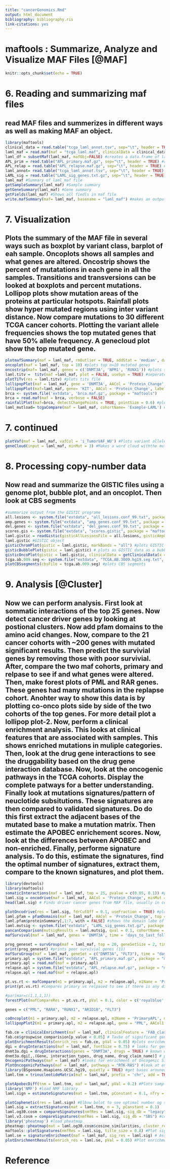 ```yaml
---
title: "cancerGenomics.Rmd"
output: html_document
bibliography: bibliography.ris
link-citations: yes
---
```

# maftools : Summarize, Analyze and Visualize MAF Files [@MAF]

```r
knitr::opts_chunk$set(echo = TRUE)

```

# 6. Reading and summarizing maf files

## read MAF files and summerizes in different ways as well as making MAF an object.

```r
library(maftools)
clinical_data = read.table("tcga_laml_annot.tsv", sep="\t", header = TRUE) #read in metadata
laml_maf = read.maf(maf = "tcga_laml.maf", clinicalData = clinical_data) #create a MAF object
laml_df = subsetMaf(laml_maf, mafObj=FALSE) #creates a data.frame of laml.maf - this can be viewed as a table 
APL_prim = read.table("APL_primary.maf.gz", sep="\t", header = TRUE) #read 
APL_relap = read.table("APL_relapse.maf.gz", sep="\t", header = TRUE) #read 
laml_annot= read.table("tcga_laml_annot.tsv", sep="\t", header = TRUE) #read 
LAML_sig = read.table("LAML_sig_genes.txt.gz", sep="\t", header = TRUE) #read 
laml_maf #Summary of laml_maf file
getSampleSummary(laml_maf) #Sample summary
getGeneSummary(laml_maf) #Gene summary
getFields(laml_maf) #Shows all fiedls in maf file
write.mafSummary(maf= laml_maf, basename = "laml_maf") #makes an output file of the laml_maf basename

```

# 7. Visualization 

## Plots the summary of the MAF file in several ways such as boxplot by variant class, barplot of eah sample. Oncoplots shows all samples and what genes are altered. Oncostrip shows the percent of mutatations in each gene in all the samples. Transitions and transversions can be looked at boxplots and percent mutations. Lollipop plots show mutation areas of the proteins at particular hotspots. Rainfall plots show hyper mutated regions using inter variant distance. Now compare mutations to 30 different TCGA cancer cohorts. Plotting the variant allele frequencies shows the top mutated genes that have 50% allele frequency. A genecloud plot show the top mutated gene.

```r
plotmafSummary(maf = laml_maf, rmOutlier = TRUE, addStat = 'median', dashboard = TRUE, titvRaw = FALSE) #plots the laml_maf summary file 
oncoplot(maf = laml_maf, top = 10) #plots top n=10 mutated genes
oncostrip(maf= laml_maf, genes = c('DNMT3A', 'NPM1', 'RUNX1')) #plots specific genes
laml.titv =  titv(maf =laml_maf, plot = FALSE, useSyn = TRUE) #seperates SNPS into transitions and transversions then produces a table with the summary
plotTiTv(res = laml.titv) #plots titv file 
lollipopPlot(maf = laml_maf, gene = 'DNMT3A', AACol = 'Protein_Change', showMutationRate = TRUE) #plots mutation spots on protien strucures using the AACol input 
lollipopPlot(maf=laml_maf, gene= 'KIT', AACol = 'Protein_Change', labelPos=816, refSeqID = 'NM_000222') #look at a label positon 816
brca <- system.file('extdata', 'brca.maf.gz', package = "maftools")
brca = read.maf(maf = brca, verbose = FALSE)
rainfallPlot(maf=brca, detectChangePoints = TRUE, pointSize = 0.6) #plots hypermutated genomic regions and higlights areas that may change inter-event distance
laml_mutload= tcgaCompare(maf = laml_maf, cohortName= 'Example-LAML') #Compares mutation load to input MAF file 

```
# 7. continued 
```r
plotVaf(maf = laml_maf, vafCol = 'i_TumorVAF_WU') #Plots variant allele frequency to calculate the clonal status of the top mutated genes 
geneCloud(input = laml_maf, minMut = 3) #Makes a word cloud withthe mutated genes with a minimum number of 3 samples the gene is mutated 


```

# 8. Processing copy-number data

## Now read and summarize the GISTIC files using a genome plot, bubble plot, and an oncoplot. Then look at CBS segments 
```r
#summarize output from the GISTIC programe 
all.lesions <- system.file("extdata", "all_lesions.conf_99.txt", package = "maftools")
amp.genes <- system.file("extdata", "amp_genes.conf_99.txt", package = "maftools")
del.genes <- system.file("extdata", "del_genes.conf_99.txt", package = "maftools")
scores.gis <- system.file("extdata", "scores.gistic", package = "maftools")
laml.gistic = readGistic(gisticAllLesionsFile = all.lesions, gisticAmpGenesFile = amp.genes, gisticDelGenesFile = del.genes, gisticScoresFile = scores.gis, isTCGA = TRUE)
laml.gistic #GISTIC object 
gisticChromPlot(gistic = laml.gistic, markBands = "all") #plots GISTIC data 
gisticBubblePlot(gistic = laml.gistic) # plots as GISTIC data as a bubble plot
gisticOncoPlot(gistic = laml.gistic, clinicalData = getClinicalData(x = laml_maf), clinicalFeatures = 'FAB_classification', sortByAnnotation = TRUE, top = 10) # plots GISTIC as onoplots 
tcga.ab.009.seg <- system.file("extdata", "TCGA.AB.3009.hg19.seg.txt", package = "maftools")
plotCBSsegments(cbsFile = tcga.ab.009.seg) #plots CBS segments 
```
# 9. Analysis [@Cluster]

## Now we can perform analysis. First look at sommatic interactions of the top 25 genes. Now detect cancer driver genes by looking at postional clusters. Now add pfam domains to the amino acid changes. Now, compare to the 21 cancer cohorts with ~200 genes with mutated significant results. Then predict the survivial genes by removing those with poor survivial. After, compare the two maf cohorts, primary and relpase to see if and what genes were altered. Then, make forest plots of PML and RAR genes. These genes had many mutations in the replapse cohort. Anohter way to show this data is by plotting co-onco plots side by side of the two cohorts of the top genes. For more detail plot a lollipop plot-2. Now, perform a clinical enrichment analysis. This looks at clinical features that are associated with samples. This shows enriched mutations in muliple categories. Then, look at the drug gene interactions to see the druggability based on the drug gene interaction database. Now, look at the oncogenic pathways in the TCGA cohorts. Display the complete patways for a better understanding. Finally look at mutations signatures/pattern of neuclotide subsitutions. These signatures are then compared to validated signatures. Do do this first extract the adjacent bases of the mutated base to make a mutation matrix. Then estimate the APOBEC enrichement scores. Now, look at the differences between APOBEC and non-enriched. Finally, performe signature analysis. To do this, estimate the signatures, find the optimal number of signatures, extract them, compare to the known signatures, and plot them.

```r
library(devtools)
library(maftools)
somaticInteractions(maf = laml_maf, top = 25, pvalue = c(0.05, 0.1)) #performs somatic interaction analysis to see if mutation is mutally exclusive or co-occuring using the pair-wise Fisher's Exact test 
laml.sig = oncodrive(maf = laml_maf, AACol = 'Protein_Change', minMut = 5, pvalMethod = 'zscore')
head(laml.sig) # Finds driver cancer genes from MAF file, usually in certain "hot spots" 
```

```r
plotOncodrive(res = laml.sig, fdrCutOff = 0.1, useFraction = TRUE) #plot Oncodrive clusters depending on the cluster size
laml.pfam = pfamDomains(maf = laml_maf, AACol = 'Protein_Change', top = 10) #pfamDomains adds domain informaiton to amino acid changes and summarizes acording to affected doamins
laml.pfam$proteinSummary[,1:7, with = FALSE] #shows the domain labe of with frequent mutations 
laml.mutsig <- system.file("extdata", "LAML_sig_genes.txt.gz", package = "maftools")  
pancanComparison(mutsigResults = laml.mutsig, qval = 0.1, cohortName = 'LAML', inputSampleSize = 200, label = 1) #compare mutSig results with pan=can list
mafSurvival(maf = laml_maf, genes = 'DNMT3A', time = 'days_to_last_followup', Status = 'Overall_Survival_Status', isTCGA = TRUE) #surviival analysis and draws curve based on sample grouping mutaiton status 
```

```r
prog_geneset = survGroup(maf = laml_maf, top = 20, geneSetSize = 2, time = "days_to_last_followup", Status = "Overall_Survival_Status", verbose = FALSE) #Finds genes that have poor survival (top 20 of size 2)
print(prog_geneset) #prints poor survivial genes (11)
mafSurvGroup(maf = laml_maf, geneSet = c("DNMT3A", "FLT3"), time = "days_to_last_followup", Status = "Overall_Survival_Status") #surviival analysis and draws curve based on sample grouping mutaiton status without 11 genes
primary.apl = system.file("extdata", "APL_primary.maf.gz", package = "maftools") 
primary.apl = read.maf(maf = primary.apl)
relapse.apl = system.file("extdata", "APL_relapse.maf.gz", package = "maftools")
relapse.apl = read.maf(maf = relapse.apl)
```

```r
pt.vs.rt <- mafCompare(m1 = primary.apl, m2 = relapse.apl, m1Name = 'Primary', m2Name = 'Relapse', minMut = 5)
print(pt.vs.rt) #Compares primary vs relpased to see if there is any differentially mutated genes by performing fisher test on the the differentially mutated genes from both groups 
```

```r
#par(mar=c(1,1,1,1))
forestPlot(mafCompareRes = pt.vs.rt, pVal = 0.1, color = c('royalblue', 'maroon'), geneFontSize = 0.8)
```

```r
genes = c("PML", "RARA", "RUNX1", "ARID1B", "FLT3")
```

```r
coOncoplot(m1 = primary.apl, m2 = relapse.apl, m1Name = 'PrimaryAPL', m2Name = 'RelapseAPL', genes = genes, removeNonMutated = TRUE) #plot the two coOncoplots side by side with the same genes 
lollipopPlot2(m1 = primary.apl, m2 = relapse.apl, gene = "PML", AACol1 = "amino_acid_change", AACol2 = "amino_acid_change", m1_name = "Primary", m2_name = "Relapse") #show the differences in a particualr gene using a lolipopPlot2
```

```r
fab.ce = clinicalEnrichment(maf = laml_maf, clinicalFeature = 'FAB_classification') #enrichment analysis of a clinical feature in this case 'FAB_classification"
fab.ce$groupwise_comparision[p_value < 0.05] # Tavbe of significant gene mutations  
plotEnrichmentResults(enrich_res = fab.ce, pVal = 0.05) #plots enrichment results 
dgi = drugInteractions(maf = laml_maf, fontSize = 0.75) # looks for gene-drug interaction from the drug gene interaction database 
dnmt3a.dgi = drugInteractions(genes = "DNMT3A", drugs = TRUE) # known or reported drugs that interact with DNMT3A gene
dnmt3a.dgi[,.(Gene, interaction_types, drug_name, drug_claim_name)] # print these columns 
OncogenicPathways(maf = laml_maf) #looks for enrichment of Oncogenic Signalling Pathways in TCGA
PlotOncogenicPathways(maf = laml_maf, pathways = "RTK-RAS") #look at entire pathway 
library(BSgenome.Hsapiens.UCSC.hg19, quietly = TRUE) #get bases arouned mutated base and make matrix 
laml.tnm = trinucleotideMatrix(maf = laml_maf, prefix = 'chr', add = TRUE, ref_genome = "BSgenome.Hsapiens.UCSC.hg19") #Estimates APOBEC enrichment scores and makes matrix for signature analysis 

```

```r
plotApobecDiff(tnm = laml.tnm, maf = laml_maf, pVal = 0.2) #Plots samples into APOBEC and non APOBEC and compares different genes 
library('NMF') #load NMF library
laml.sign = estimateSignatures(mat = laml.tnm, pConstant = 0.1, nTry = 4) #Estimate signatures
```


```r
plotCophenetic(res = laml.sign) #Elbow bolot to see optimal number og signatures
laml.sig = extractSignatures(mat = laml.tnm, n = 3, pConstant = 0.1)
laml.og30.cosm = compareSignatures(nmfRes = laml.sig, sig_db = "legacy") #compare with original 30 signatures
laml.v3.cosm = compareSignatures(nmfRes = laml.sig, sig_db = "SBS") #compare with 60 signatures
library('pheatmap') #load pheatmap
pheatmap::pheatmap(mat = laml.og30.cosm$cosine_similarities, cluster_rows = FALSE, main = "cosine similarity against validated signatures") #compares simillarities of signatures with confirmed signatures 
maftools::plotSignatures(nmfRes = laml.sig, title_size = 0.8) #Plot signatures
laml.se = signatureEnrichment(maf = laml_maf, sig_res = laml.sig) # Assign to sample and perform enrichment analysis that looks at muatations that are enriched at every signature 
plotEnrichmentResults(enrich_res = laml.se, pVal = 0.05) #Plot enrichment results
```

# Reference 

